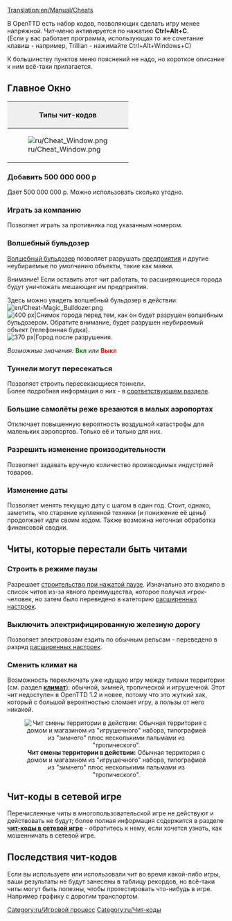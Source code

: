 [[Translation:en/Manual/Cheats]]
{{ru/Оглавление}}{{ru/Внимание| Учтите, что вы cобираетесь прибегнуть к неспортивным методам. Подобное деяние покроет вас вечным позором (это значит, что использование читов будет записано в сохранённой игре)!}}

В OpenTTD есть набор кодов, позволяющих сделать игру менее напряжной. 
Чит-меню активируется по нажатию '''Ctrl+Alt+C.'''<br>
(Если у вас работает программа, использующая то же сочетание клавиш - например, Trillian - нажимайте Ctrl+Alt+Windows+C)

К большинству пунктов меню пояснений не надо, но короткое описание к ним всё-таки прилагается.
==Главное Окно==
{|border="2" cellspacing="4" cellpadding="3" rules="all" style="margin:1em 1em 1em 0; border:solid 1px #AAAAAA;"
!colspan="4" style="background:#efefef;"| Типы чит-кодов
|-
| rowspan="10" |[[File:ru/Cheat Window.png|frame|center]]
| style="background:#efefef;" |'''Тип'''
|-
| [[en/Manual/Cheats#Добавить 500 000 000 p|1. Увеличение состояния]]
|-
| [[en/Manual/Cheats#Играть за компанию|2. Играть за компанию]]
|-
| [[en/Manual/Cheats#Волшебный динамит (снос ВСЕГО)|3. Волшебный динамит (снос ВСЕГО)]]
|-
| [[en/Manual/Cheats#Туннели могут пересекаться|4. Туннели могут пересекаться]]
|-
| [[en/Manual/Cheats#Строить в режиме паузы|5. Строить в режиме паузы]]
|-
| [[en/Manual/Cheats#Большие самолёты реже врезаются в малых аэропортах|6. Большие самолёты реже врезаются в малых аэропортах]]
|-
| [[en/Manual/Cheats#Разрешить изменение производительности|7. Разрешить изменение производительности]]
|-
| [[en/Manual/Cheats#Сменить климат на|8. Сменить климат на]]
|-
| [[en/Manual/Cheats#Изменение даты|9. Изменение даты]]
|}

===Добавить 500 000 000 p===
Даёт 500 000 000 p. Можно использовать сколько угодно.

===Играть за компанию===
Позволяет играть за противника под указанным номером.

===Волшебный бульдозер===
[[ru/Archive/Manual/Волшебный бульдозер|Волшебный бульдозер]] позволяет разрушать [[ru/Manual/Промышленность|предприятия]] и другие неубираемые по умолчанию объекты, такие как маяки.

Внимание! Если оставить этот чит работать, то расширяющиеся города будут уничтожать мешающие им предприятия.

Здесь можно увидеть волшебный бульдозер в действии: [[File:en/Cheat-Magic Bulldozer.png]]
[[File:en/Town Before.png|thumb|left|400 px|Снимок города перед тем, как он будет разрушен волшебным бульдозером. Обратите внимание, будет разрушен неубираемый объект (телефонная будка).]]
[[File:en/Town After.png|thumb|center|370 px|Город после разрушения.]]
{{en/-}}

''Возможные значения:'' <span style="color:green">'''Вкл'''</span> или <span style="color:red">'''Выкл'''</span>

===Туннели могут пересекаться===
Позволяет строить пересекающиеся тоннели.<br>
Более подробная информация о них - в [[ru/Archive/Manual/Пересекающиеся туннели|соответствующем разделе]].

===Большие самолёты реже врезаются в малых аэропортах===
Отключает повышенную вероятность воздушной катастрофы для маленьких аэропортов. Только её и только для них.

===Разрешить изменение производительности===
Позволяет задавать вручную количество производимых индустрией товаров.

===Изменение даты===
Позволяет менять текущую дату с шагом в один год.
Стоит, однако, заметить, что старение купленной техники (и понижение её цены) продолжает идти своим ходом. Также возможна неточная обработка финансовой сводки.

==Читы, которые перестали быть читами==

===Строить в режиме паузы===
Разрешает [[ru/Archive/Manual/Settings/Строительство во время паузы|строительство при нажатой паузе]]. Изначально это входило в список читов из-за явного преимущества, которое получал игрок-человек, но затем было переведено в категорию [[ru/Archive/Manual/Settings/Расширенные настройки|расширенных настроек]].

===Выключить электрифицированную железную дорогу===
Позволяет электровозам ездить по обычным рельсам - переведено в разряд [[ru/Archive/Manual/Settings/Расширенные настройки|расширенных настроек]].

===Сменить климат на===
{{ru/Возможность|-1.1|text=до 1.1}}
Возможность переключать уже идущую игру между типами территории (см. раздел [[ru/Manual/Климат|'''климат''']]): обычной, зимней, тропической и игрушечной. Этот чит недоступен в OpenTTD 1.2 и новее, потому что это жуткий хак, который с большой вероятностью сломает игру, а пользы от него никакой.

<center>[[File:en/switch climate.png|center|none|frame|'''Чит смены территории в действии:''' Обычная территория с домом и магазином из "игрушечного" набора, типографией из "зимнего" плюс несколькими пальмами из "тропического".]]</center>

==Чит-коды в сетевой игре==
Перечисленные читы в многопользовательской игре не действуют и действовать не будут; более полная информация содержится в разделе [[ru/Community/Чит-коды в сетевой игре|'''чит-коды в сетевой игре''']] - обратитесь к нему, если хочется узнать, как мошенничать в сетевой игре.

==Последствия чит-кодов==
Если вы используете или использовали чит во время какой-либо игры, ваши результаты не будут занесены в таблицу рекордов, но всё-таки читы могут быть полезны, чтобы протестировать что-нибудь в игре. Например графику с дорогим транспортом.

[[Category:ru/Игровой процесс]]
[[Category:ru/Чит-коды]]